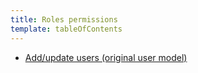 ```yaml
---
title: Roles permissions
template: tableOfContents
---
```


* [Add/update users (original user model)](/docs/accounts/accounts/roles-permissions/add-update-users)
